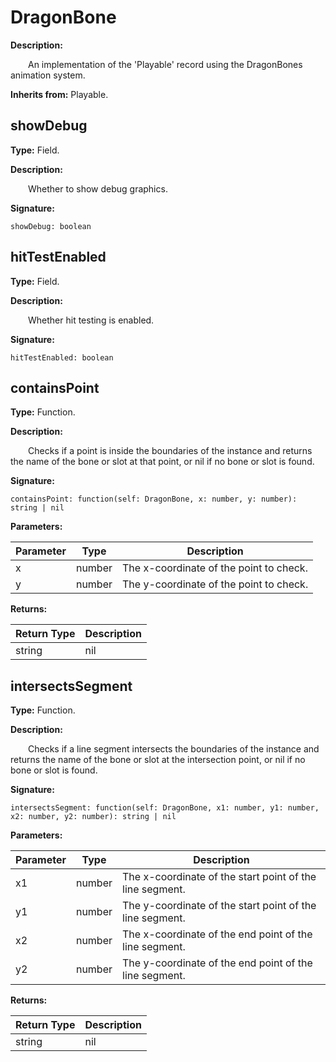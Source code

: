 
# DragonBone

**Description:**

&emsp;&emsp;An implementation of the 'Playable' record using the DragonBones animation system.

**Inherits from:** Playable.

## showDebug

**Type:** Field.

**Description:**

&emsp;&emsp;Whether to show debug graphics.

**Signature:**
```tl
showDebug: boolean
```

## hitTestEnabled

**Type:** Field.

**Description:**

&emsp;&emsp;Whether hit testing is enabled.

**Signature:**
```tl
hitTestEnabled: boolean
```

## containsPoint

**Type:** Function.

**Description:**

&emsp;&emsp;Checks if a point is inside the boundaries of the instance and returns the name of the bone or slot at that point, or nil if no bone or slot is found.

**Signature:**
```tl
containsPoint: function(self: DragonBone, x: number, y: number): string | nil
```

**Parameters:**

| Parameter | Type | Description |
| --- | --- | --- |
| x | number | The x-coordinate of the point to check. |
| y | number | The y-coordinate of the point to check. |

**Returns:**

| Return Type | Description |
| --- | --- |
| string|nil | The name of the bone or slot at the point, or nil if no bone or slot is found. |

## intersectsSegment

**Type:** Function.

**Description:**

&emsp;&emsp;Checks if a line segment intersects the boundaries of the instance and returns the name of the bone or slot at the intersection point, or nil if no bone or slot is found.

**Signature:**
```tl
intersectsSegment: function(self: DragonBone, x1: number, y1: number, x2: number, y2: number): string | nil
```

**Parameters:**

| Parameter | Type | Description |
| --- | --- | --- |
| x1 | number | The x-coordinate of the start point of the line segment. |
| y1 | number | The y-coordinate of the start point of the line segment. |
| x2 | number | The x-coordinate of the end point of the line segment. |
| y2 | number | The y-coordinate of the end point of the line segment. |

**Returns:**

| Return Type | Description |
| --- | --- |
| string|nil | The name of the bone or slot at the intersection point, or nil if no bone or slot is found. |